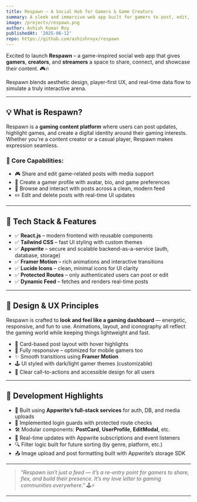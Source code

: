 ```yaml
---
title: Respawn – A Social Hub for Gamers & Game Creators
summary: A sleek and immersive web app built for gamers to post, edit, and engage with gaming content. Created using React.js, Tailwind CSS, Appwrite, and animation libraries for an interactive experience.
image: /projects/respawn.png
author: Ashish Kumar Roy
publishedAt: '2025-06-12'
repo: https://github.com/ashishroyx/respawn
---
```


Excited to launch **Respawn** – a game-inspired social web app that gives **gamers**, **creators**, and **streamers** a space to share, connect, and showcase their content. 🎮🔥

Respawn blends aesthetic design, player-first UX, and real-time data flow to simulate a truly interactive arena.

---

## 💡 What is Respawn?

Respawn is a **gaming content platform** where users can post updates, highlight games, and create a digital identity around their gaming interests. Whether you're a content creator or a casual player, Respawn makes expression seamless.

### 🧩 Core Capabilities:
- 🎮 Share and edit game-related posts with media support
- 👤 Create a gamer profile with avatar, bio, and game preferences
- 📅 Browse and interact with posts across a clean, modern feed
- ✏️ Edit and delete posts with real-time UI updates

---

## 🔧 Tech Stack & Features

- ✅ **React.js** – modern frontend with reusable components
- ✅ **Tailwind CSS** – fast UI styling with custom themes
- ✅ **Appwrite** – secure and scalable backend-as-a-service (auth, database, storage)
- ✅ **Framer Motion** – rich animations and interactive transitions
- ✅ **Lucide Icons** – clean, minimal icons for UI clarity
- ✅ **Protected Routes** – only authenticated users can post or edit
- ✅ **Dynamic Feed** – fetches and renders real-time posts

---

## 🎨 Design & UX Principles

Respawn is crafted to **look and feel like a gaming dashboard** — energetic, responsive, and fun to use. Animations, layout, and iconography all reflect the gaming world while keeping things lightweight and fast.

- 🧱 Card-based post layout with hover highlights
- 📱 Fully responsive – optimized for mobile gamers too
- ✨ Smooth transitions using **Framer Motion**
- 🕹️ UI styled with dark/light gamer themes (customizable)
- 🧭 Clear call-to-actions and accessible design for all users

---

## 🚀 Development Highlights

- 🧠 Built using **Appwrite’s full-stack services** for auth, DB, and media uploads
- 🔐 Implemented login guards with protected route checks
- 🛠️ Modular components: **PostCard**, **UserProfile**, **EditModal**, etc.
- 🔄 Real-time updates with Appwrite subscriptions and event listeners
- 🔍 Filter logic built for future sorting (by genre, platform, etc.)
- 📤 Image upload and post formatting built with Appwrite’s storage SDK

---

> *"Respawn isn’t just a feed — it’s a re-entry point for gamers to share, flex, and build their presence. It’s my love letter to gaming communities everywhere."* 🕹️⚡

---
